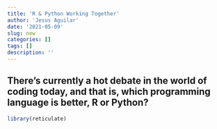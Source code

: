 ```yaml
---
title: 'R & Python Working Together'
author: 'Jesus Aguilar'
date: '2021-05-09'
slug: new
categories: []
tags: []
description: ''
---
```


## There's currently a hot debate in the world of coding today, and that is, which programming language is better, R or Python? 
```r
library(reticulate)

```

```python

```


